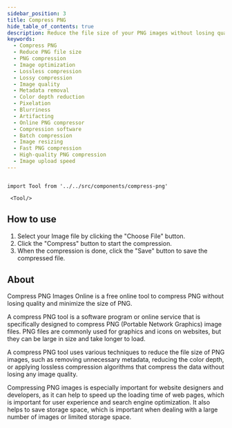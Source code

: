 ```yaml
---
sidebar_position: 3
title: Compress PNG
hide_table_of_contents: true
description: Reduce the file size of your PNG images without losing quality using our compress PNG image online tool. Optimize your website for faster load times and improved user experience. Start compressing your images now and enhance your online presence!
keywords:
  - Compress PNG
  - Reduce PNG file size
  - PNG compression
  - Image optimization
  - Lossless compression
  - Lossy compression
  - Image quality
  - Metadata removal
  - Color depth reduction
  - Pixelation
  - Blurriness
  - Artifacting
  - Online PNG compressor
  - Compression software
  - Batch compression
  - Image resizing
  - Fast PNG compression
  - High-quality PNG compression
  - Image upload speed
---
```


```mdx-code-block

import Tool from '../../src/components/compress-png'

 <Tool/>

```

<h2 style={{ color: "#17c964" }}>How to use</h2>

1. Select your Image file by clicking the "Choose File" button.
2. Click the "Compress" button to start the compression.
3. When the compression is done, click the "Save" button to save the compressed file.

<h2 style={{ color: "#ff4ecd" }}>About</h2>

Compress PNG Images Online is a free online tool to compress PNG without losing quality and minimize
the size of PNG.

A compress PNG tool is a software program or online service that is specifically designed to compress PNG (Portable Network Graphics) image files. PNG files are commonly used for graphics and icons on websites, but they can be large in size and take longer to load.

A compress PNG tool uses various techniques to reduce the file size of PNG images, such as removing unnecessary metadata, reducing the color depth, or applying lossless compression algorithms that compress the data without losing any image quality.

Compressing PNG images is especially important for website designers and developers, as it can help to speed up the loading time of web pages, which is important for user experience and search engine optimization. It also helps to save storage space, which is important when dealing with a large number of images or limited storage space.
